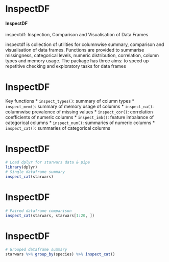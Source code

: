 InspectDF
==============================
#### InspectDF

inspectdf: Inspection, Comparison and Visualisation of Data Frames

inspectdf is collection of utilities for columnwise summary, comparison and visualisation of data frames. Functions are provided to summarise missingness, categorical levels, numeric distribution, correlation, column types and memory usage. 
The package has three aims: to speed up repetitive checking and exploratory tasks for data frames

InspectDF
================================
Key functions
* ``inspect_types()``: summary of column types
* ``inspect_mem()``: summary of memory usage of columns
* ``inspect_na()``: columnwise prevalence of missing values
* ``inspect_cor()``: correlation coefficients of numeric columns
* ``inspect_imb()``: feature imbalance of categorical columns
* ``inspect_num()``: summaries of numeric columns
* ``inspect_cat()``: summaries of categorical columns

InspectDF
================================

```r
# Load dplyr for starwars data & pipe
library(dplyr)
# Single dataframe summary
inspect_cat(starwars)

```
InspectDF
================================

```r
# Paired dataframe comparison
inspect_cat(starwars, starwars[1:20, ])
```

InspectDF
================================

```r
# Grouped dataframe summary
starwars %>% group_by(species) %>% inspect_cat()
```
